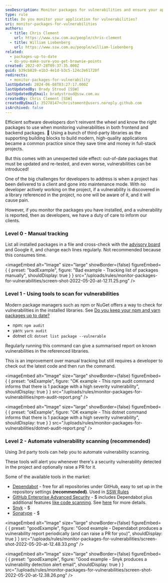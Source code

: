 ```yaml
---
seoDescription: Monitor packages for vulnerabilities and ensure your applications stay secure by using modern package managers or third-party tools to automate scanning and alerting.
type: rule
title: Do you monitor your application for vulnerabilities?
uri: monitor-packages-for-vulnerabilities
authors:
  - title: Chris Clement
    url: https://www.ssw.com.au/people/chris-clement
  - title: William Liebenberg
    url: https://www.ssw.com.au/people/william-liebenberg
related:
  - packages-up-to-date
  - do-you-make-sure-you-get-brownie-points
created: 2022-07-28T09:37:35.000Z
guid: b39cb829-e1b3-4e1d-b3c5-124c2e61720f
redirects:
  - monitor-packages-for-vulnerability
lastUpdated: 2024-06-08T03:27:17.000Z
lastUpdatedBy: Brady Stroud [SSW]
lastUpdatedByEmail: bradystroud@ssw.com.au
createdBy: Chris Clement [SSW]
createdByEmail: 35278147+christoment@users.noreply.github.com
isArchived: false
---
```


Efficient software developers don't reinvent the wheel and know the right packages to use when monitoring vulnerabilities in both frontend and backend packages.
🔐 Using a bunch of third-party libraries as the supporting building blocks to build modern, high-quality applications became a common practice since they save time and money in full-stack projects.

But this comes with an unexpected side effect: out-of-date packages that must be updated and re-tested, and even worse, vulnerabilities can be introduced!

One of the big challenges for developers to address is when a project has been delivered to a client and gone into maintenance mode. With no developer actively working on the project, if a vulnerability is discovered in a library referenced in the project, no one will be aware of it, and it will cause pain.

However, if you monitor the packages you have installed, and a vulnerability is reported, then as developers, we have a duty of care to inform our clients.

### Level 0 - Manual tracking

List all installed packages in a file and cross-check with the [advisory board](https://github.com/advisories) and Google it, and change each lines regularly. Not recommended because this consumes time.

<imageEmbed
  alt="Image"
  size="large"
  showBorder={false}
  figureEmbed={ {
    preset: "badExample",
    figure: "Bad example - Tracking list of packages manually",
    shouldDisplay: true
  } }
  src="/uploads/rules/monitor-packages-for-vulnerabilities/screen-shot-2022-05-20-at-12.11.25.png"
/>

### Level 1 - Using tools to scan for vulnerabilities

Modern package managers such as npm or NuGet offers a way to check for vulnerabilities in the installed libraries. See [Do you keep your npm and yarn packages up to date?](/packages-up-to-date)

- npm: `npm audit`
- yarn: `yarn audit`
- dotnet cli: `dotnet list package --vulnerable`

Regularly running this command can give a summarised report on known vulnerabilities in the referenced libraries.

This is an improvement over manual tracking but still requires a developer to check out the latest code and then run the command.

<imageEmbed
  alt="Image"
  size="large"
  showBorder={false}
  figureEmbed={ {
    preset: "okExample",
    figure: "OK example - This npm audit command informs that there is 1 package with a high severity vulnerability",
    shouldDisplay: true
  } }
  src="/uploads/rules/monitor-packages-for-vulnerabilities/npm-audit-report.png"
/>

<imageEmbed
  alt="Image"
  size="large"
  showBorder={false}
  figureEmbed={ {
    preset: "okExample",
    figure: "OK example - This dotnet command informs that there is 1 package with a high severity vulnerability",
    shouldDisplay: true
  } }
  src="/uploads/rules/monitor-packages-for-vulnerabilities/dotnet-audit-report.png"
/>

### Level 2 - Automate vulnerability scanning (recommended)

Using 3rd party tools can help you to automate vulnerability scanning.

These tools will alert you whenever there's a security vulnerability detected in the project and optionally raise a PR for it.

Some of the available tools in the market:

- [Dependabot](https://github.com/dependabot) - free for all repositories under GitHub, easy to set up in the repository settings **(recommended)**. Used in [SSW Rules](/)
- [GitHub Enterprise Advanced Security](https://github.com/enterprise) - $ includes Dependabot plus additional features [like code scanning](https://docs.github.com/en/code-security/getting-started/github-security-features#available-with-github-advanced-security). See [here](https://docs.github.com/en/enterprise-cloud@latest/get-started/learning-about-github/about-github-advanced-security) for more details.
- [Snyk](https://snyk.io/) - $
- [Sonatype](https://www.sonatype.com/) - $

<imageEmbed
  alt="Image"
  size="large"
  showBorder={false}
  figureEmbed={ {
    preset: "goodExample",
    figure: "Good example - Dependabot produces a vulnerability report periodically (and can raise a PR for you)",
    shouldDisplay: true
  } }
  src="/uploads/rules/monitor-packages-for-vulnerabilities/screen-shot-2022-05-20-at-12.48.33.png"
/>

<imageEmbed
  alt="Image"
  size="large"
  showBorder={false}
  figureEmbed={ {
    preset: "goodExample",
    figure: "Good example - Snyk produces a vulnerability detection alert email",
    shouldDisplay: true
  } }
  src="/uploads/rules/monitor-packages-for-vulnerabilities/screen-shot-2022-05-20-at-12.38.26.png"
/>
